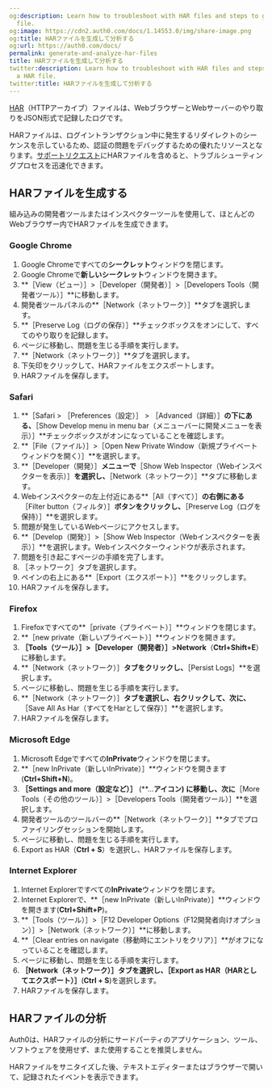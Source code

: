 ```yaml
---
og:description: Learn how to troubleshoot with HAR files and steps to generate a HAR
  file.
og:image: https://cdn2.auth0.com/docs/1.14553.0/img/share-image.png
og:title: HARファイルを生成して分析する
og:url: https://auth0.com/docs/
permalink: generate-and-analyze-har-files
title: HARファイルを生成して分析する
twitter:description: Learn how to troubleshoot with HAR files and steps to generate
  a HAR file.
twitter:title: HARファイルを生成して分析する
---
```


[HAR](https://en.wikipedia.org/wiki/.har)（HTTPアーカイブ）ファイルは、WebブラウザーとWebサーバーのやり取りをJSON形式で記録したログです。

HARファイルは、ログイントランザクション中に発生するリダイレクトのシーケンスを示しているため、認証の問題をデバッグするための優れたリソースとなります。[サポートリクエスト](%24%7Benv.DOMAIN_URL_SUPPORT%7D)にHARファイルを含めると、トラブルシューティングプロセスを迅速化できます。



## HARファイルを生成する

組み込みの開発者ツールまたはインスペクターツールを使用して、ほとんどのWebブラウザー内でHARファイルを生成できます。

### Google Chrome

1. Google Chromeですべての**シークレット**ウィンドウを閉じます。
2. Google Chromeで**新しいシークレット**ウィンドウを開きます。
3. **［View（ビュー）］>［Developer（開発者）］>［Developers Tools（開発者ツール）］**に移動します。
4. 開発者ツールパネルの**［Network（ネットワーク）］**タブを選択します。
5. **［Preserve Log（ログの保存）］**チェックボックスをオンにして、すべてのやり取りを記録します。
6. ページに移動し、問題を生じる手順を実行します。
7. **［Network（ネットワーク）］**タブを選択します。
8. 下矢印をクリックして、HARファイルをエクスポートします。
9. HARファイルを保存します。

### Safari

1. **［Safari > ［Preferences（設定）］ > ［Advanced（詳細）］**の下にある、**［Show Develop menu in menu bar（メニューバーに開発メニューを表示）］**チェックボックスがオンになっていることを確認します。
2. **［File（ファイル）］>［Open New Private Window（新規プライベートウィンドウを開く）］**を選択します。
3. **［Developer（開発）］**メニューで**［Show Web Inspector（Webインスペクターを表示）］**を選択し、**［Network（ネットワーク）］**タブに移動します。
4. Webインスペクターの左上付近にある**［All（すべて）］**の右側にある**［Filter button（フィルタ）］**ボタンをクリックし、**［Preserve Log（ログを保持）］**を選択します。
5. 問題が発生しているWebページにアクセスします。
6. **［Develop（開発）］>［Show Web Inspector（Webインスペクターを表示）］**を選択します。Webインスペクターウィンドウが表示されます。
7. 問題を引き起こすページの手順を完了します。
8. ［ネットワーク］タブを選択します。
9. ペインの右上にある**［Export（エクスポート）］**をクリックします。
10. HARファイルを保存します。

### Firefox

1. Firefoxですべての**［private（プライベート）］**ウィンドウを閉じます。
2. **［new private（新しいプライベート）］**ウィンドウを開きます。
3. **［Tools（ツール）］>［Developer（開発者）］>Network**（**Ctrl+Shift+E**）に移動します。
4. **［Network（ネットワーク）］**タブをクリックし、**［Persist Logs］**を選択します。
5. ページに移動し、問題を生じる手順を実行します。
6. **［Network（ネットワーク）］**タブを選択し、右クリックして、次に、**［Save All As Har（すべてをHarとして保存）］**を選択します。
7. HARファイルを保存します。

### Microsoft Edge

1. Microsoft Edgeですべての**InPrivate**ウィンドウを閉じます。
2. **［new InPrivate（新しいInPrivate）］**ウィンドウを開きます(**Ctrl+Shift+N**)。
3. **［Settings and more（設定など）］** (**...**アイコン) に移動し、次に**［More Tools（その他のツール）］>［Developers Tools（開発者ツール）］**を選択します。
4. 開発者ツールのツールバーの**［Network（ネットワーク）］**タブでプロファイリングセッションを開始します。
5. ページに移動し、問題を生じる手順を実行します。
6. Export as HAR（**Ctrl + S**）を選択し、HARファイルを保存します。

### Internet Explorer

1. Internet Explorerですべての**InPrivate**ウィンドウを閉じます。
2. Internet Explorerで、**［new InPrivate（新しいInPrivate）］**ウィンドウを開きます(**Ctrl+Shift+P**)。
3. **［Tools（ツール）］>［F12 Developer Options（F12開発者向けオプション）］>［Network（ネットワーク）］**に移動します。
4. **［Clear entries on navigate（移動時にエントリをクリア）］**がオフになっていることを確認します。
5. ページに移動し、問題を生じる手順を実行します。
6. **［Network（ネットワーク）］**タブを選択し、**［Export as HAR（HARとしてエクスポート）］**(**Ctrl + S**)を選択します。
7. HARファイルを保存します。

## HARファイルの分析

Auth0は、HARファイルの分析にサードパーティのアプリケーション、ツール、ソフトウェアを使用せず、また使用することを推奨しません。

HARファイルをサニタイズした後、テキストエディターまたはブラウザーで開いて、記録されたイベントを表示できます。